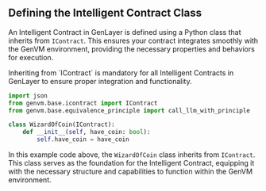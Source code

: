 ## Defining the Intelligent Contract Class

An Intelligent Contract in GenLayer is defined using a Python class that inherits from `IContract`. This ensures your contract integrates smoothly with the GenVM environment, providing the necessary properties and behaviors for execution.


<Callout type="info" emoji="ℹ️">
  Inheriting from `IContract` is mandatory for all Intelligent Contracts in GenLayer to ensure proper integration and functionality.
</Callout>

```python
import json
from genvm.base.icontract import IContract
from genvm.base.equivalence_principle import call_llm_with_principle

class WizardOfCoin(IContract):
    def __init__(self, have_coin: bool):
        self.have_coin = have_coin
```

In this example code above, the `WizardOfCoin` class inherits from `IContract`. This class serves as the foundation for the Intelligent Contract, equipping it with the necessary structure and capabilities to function within the GenVM environment.

